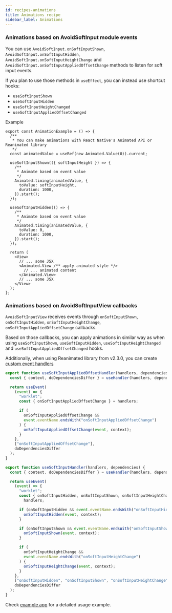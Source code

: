 ```yaml
---
id: recipes-animations
title: Animations recipe
sidebar_label: Animations
---
```


### Animations based on AvoidSoftInput module events

You can use `AvoidSoftInput.onSoftInputShown`, `AvoidSoftInput.onSoftInputHidden`, `AvoidSoftInput.onSoftInputHeightChange` and `AvoidSoftInput.onSoftInputAppliedOffsetChange` methods to listen for soft input events.

If you plan to use those methods in `useEffect`, you can instead use shortcut hooks:

- `useSoftInputShown`
- `useSoftInputHidden`
- `useSoftInputHeightChanged`
- `useSoftInputAppliedOffsetChanged`

Example

```tsx
export const AnimationExample = () => {
  /**
   * You can make animations with React Native's Animated API or Reanimated library
   */
  const animatedValue = useRef(new Animated.Value(0)).current;

  useSoftInputShown(({ softInputHeight }) => {
    /**
     * Animate based on event value
     */
    Animated.timing(animatedValue, {
      toValue: softInputHeight,
      duration: 1000,
    }).start();
  });

  useSoftInputHidden(() => {
    /**
     * Animate based on event value
     */
    Animated.timing(animatedValue, {
      toValue: 0,
      duration: 1000,
    }).start();
  });

  return (
    <View>
      // ... some JSX
      <Animated.View /** apply animated style */>
        // ... animated content
      </Animated.View>
      // ... some JSX
    </View>
  );
};
```

### Animations based on AvoidSoftInputView callbacks

`AvoidSoftInputView` receives events through `onSoftInputShown`, `onSoftInputHidden`, `onSoftInputHeightChange`, `onSoftInputAppliedOffsetChange` callbacks.

Based on those callbacks, you can apply animations in similar way as when using `useSoftInputShown`, `useSoftInputHidden`, `useSoftInputHeightChanged` and `useSoftInputAppliedOffsetChanged` hooks.

Additionally, when using Reanimated library from v2.3.0, you can create [custom event handlers](https://docs.swmansion.com/react-native-reanimated/docs/fundamentals/custom_events)

```js
export function useSoftInputAppliedOffsetHandler(handlers, dependencies) {
  const { context, doDependenciesDiffer } = useHandler(handlers, dependencies);

  return useEvent(
    (event) => {
      "worklet";
      const { onSoftInputAppliedOffsetChange } = handlers;

      if (
        onSoftInputAppliedOffsetChange &&
        event.eventName.endsWith("onSoftInputAppliedOffsetChange")
      ) {
        onSoftInputAppliedOffsetChange(event, context);
      }
    },
    ["onSoftInputAppliedOffsetChange"],
    doDependenciesDiffer
  );
}

export function useSoftInputHandler(handlers, dependencies) {
  const { context, doDependenciesDiffer } = useHandler(handlers, dependencies);

  return useEvent(
    (event) => {
      "worklet";
      const { onSoftInputHidden, onSoftInputShown, onSoftInputHeightChange } =
        handlers;

      if (onSoftInputHidden && event.eventName.endsWith("onSoftInputHidden")) {
        onSoftInputHidden(event, context);
      }

      if (onSoftInputShown && event.eventName.endsWith("onSoftInputShown")) {
        onSoftInputShown(event, context);
      }

      if (
        onSoftInputHeightChange &&
        event.eventName.endsWith("onSoftInputHeightChange")
      ) {
        onSoftInputHeightChange(event, context);
      }
    },
    ["onSoftInputHidden", "onSoftInputShown", "onSoftInputHeightChange"],
    doDependenciesDiffer
  );
}
```

Check [example app](https://github.com/mateusz1913/react-native-avoid-softinput/tree/master/packages/mobile) for a detailed usage example.
